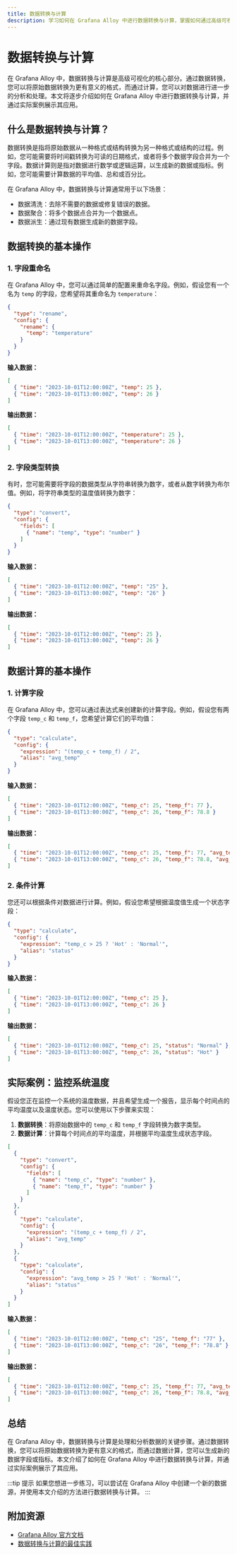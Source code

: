 ```yaml
---
title: 数据转换与计算
description: 学习如何在 Grafana Alloy 中进行数据转换与计算，掌握如何通过高级可视化工具处理和分析数据。
---
```


# 数据转换与计算

在 Grafana Alloy 中，数据转换与计算是高级可视化的核心部分。通过数据转换，您可以将原始数据转换为更有意义的格式，而通过计算，您可以对数据进行进一步的分析和处理。本文将逐步介绍如何在 Grafana Alloy 中进行数据转换与计算，并通过实际案例展示其应用。

## 什么是数据转换与计算？

数据转换是指将原始数据从一种格式或结构转换为另一种格式或结构的过程。例如，您可能需要将时间戳转换为可读的日期格式，或者将多个数据字段合并为一个字段。数据计算则是指对数据进行数学或逻辑运算，以生成新的数据或指标。例如，您可能需要计算数据的平均值、总和或百分比。

在 Grafana Alloy 中，数据转换与计算通常用于以下场景：
- 数据清洗：去除不需要的数据或修复错误的数据。
- 数据聚合：将多个数据点合并为一个数据点。
- 数据派生：通过现有数据生成新的数据字段。

## 数据转换的基本操作

### 1. 字段重命名
在 Grafana Alloy 中，您可以通过简单的配置来重命名字段。例如，假设您有一个名为 `temp` 的字段，您希望将其重命名为 `temperature`：

```json
{
  "type": "rename",
  "config": {
    "rename": {
      "temp": "temperature"
    }
  }
}
```

**输入数据：**
```json
[
  { "time": "2023-10-01T12:00:00Z", "temp": 25 },
  { "time": "2023-10-01T13:00:00Z", "temp": 26 }
]
```

**输出数据：**
```json
[
  { "time": "2023-10-01T12:00:00Z", "temperature": 25 },
  { "time": "2023-10-01T13:00:00Z", "temperature": 26 }
]
```

### 2. 字段类型转换
有时，您可能需要将字段的数据类型从字符串转换为数字，或者从数字转换为布尔值。例如，将字符串类型的温度值转换为数字：

```json
{
  "type": "convert",
  "config": {
    "fields": [
      { "name": "temp", "type": "number" }
    ]
  }
}
```

**输入数据：**
```json
[
  { "time": "2023-10-01T12:00:00Z", "temp": "25" },
  { "time": "2023-10-01T13:00:00Z", "temp": "26" }
]
```

**输出数据：**
```json
[
  { "time": "2023-10-01T12:00:00Z", "temp": 25 },
  { "time": "2023-10-01T13:00:00Z", "temp": 26 }
]
```

## 数据计算的基本操作

### 1. 计算字段
在 Grafana Alloy 中，您可以通过表达式来创建新的计算字段。例如，假设您有两个字段 `temp_c` 和 `temp_f`，您希望计算它们的平均值：

```json
{
  "type": "calculate",
  "config": {
    "expression": "(temp_c + temp_f) / 2",
    "alias": "avg_temp"
  }
}
```

**输入数据：**
```json
[
  { "time": "2023-10-01T12:00:00Z", "temp_c": 25, "temp_f": 77 },
  { "time": "2023-10-01T13:00:00Z", "temp_c": 26, "temp_f": 78.8 }
]
```

**输出数据：**
```json
[
  { "time": "2023-10-01T12:00:00Z", "temp_c": 25, "temp_f": 77, "avg_temp": 51 },
  { "time": "2023-10-01T13:00:00Z", "temp_c": 26, "temp_f": 78.8, "avg_temp": 52.4 }
]
```

### 2. 条件计算
您还可以根据条件对数据进行计算。例如，假设您希望根据温度值生成一个状态字段：

```json
{
  "type": "calculate",
  "config": {
    "expression": "temp_c > 25 ? 'Hot' : 'Normal'",
    "alias": "status"
  }
}
```

**输入数据：**
```json
[
  { "time": "2023-10-01T12:00:00Z", "temp_c": 25 },
  { "time": "2023-10-01T13:00:00Z", "temp_c": 26 }
]
```

**输出数据：**
```json
[
  { "time": "2023-10-01T12:00:00Z", "temp_c": 25, "status": "Normal" },
  { "time": "2023-10-01T13:00:00Z", "temp_c": 26, "status": "Hot" }
]
```

## 实际案例：监控系统温度

假设您正在监控一个系统的温度数据，并且希望生成一个报告，显示每个时间点的平均温度以及温度状态。您可以使用以下步骤来实现：

1. **数据转换**：将原始数据中的 `temp_c` 和 `temp_f` 字段转换为数字类型。
2. **数据计算**：计算每个时间点的平均温度，并根据平均温度生成状态字段。

```json
[
  {
    "type": "convert",
    "config": {
      "fields": [
        { "name": "temp_c", "type": "number" },
        { "name": "temp_f", "type": "number" }
      ]
    }
  },
  {
    "type": "calculate",
    "config": {
      "expression": "(temp_c + temp_f) / 2",
      "alias": "avg_temp"
    }
  },
  {
    "type": "calculate",
    "config": {
      "expression": "avg_temp > 25 ? 'Hot' : 'Normal'",
      "alias": "status"
    }
  }
]
```

**输入数据：**
```json
[
  { "time": "2023-10-01T12:00:00Z", "temp_c": "25", "temp_f": "77" },
  { "time": "2023-10-01T13:00:00Z", "temp_c": "26", "temp_f": "78.8" }
]
```

**输出数据：**
```json
[
  { "time": "2023-10-01T12:00:00Z", "temp_c": 25, "temp_f": 77, "avg_temp": 51, "status": "Hot" },
  { "time": "2023-10-01T13:00:00Z", "temp_c": 26, "temp_f": 78.8, "avg_temp": 52.4, "status": "Hot" }
]
```

## 总结

在 Grafana Alloy 中，数据转换与计算是处理和分析数据的关键步骤。通过数据转换，您可以将原始数据转换为更有意义的格式，而通过数据计算，您可以生成新的数据字段或指标。本文介绍了如何在 Grafana Alloy 中进行数据转换与计算，并通过实际案例展示了其应用。

:::tip 提示
如果您想进一步练习，可以尝试在 Grafana Alloy 中创建一个新的数据源，并使用本文介绍的方法进行数据转换与计算。
:::

## 附加资源
- [Grafana Alloy 官方文档](https://grafana.com/docs/alloy/)
- [数据转换与计算的最佳实践](https://grafana.com/blog/2023/09/01/data-transformation-and-calculation-best-practices/)